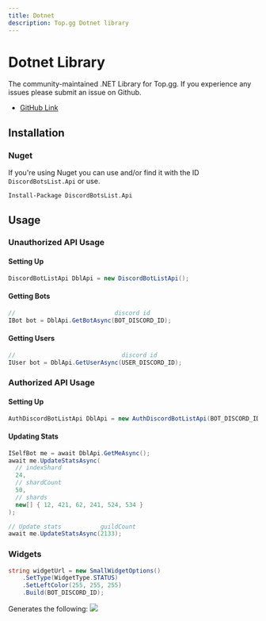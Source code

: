 ```yaml
---
title: Dotnet
description: Top.gg Dotnet library
---
```


# Dotnet Library

The community-maintained .NET Library for Top.gg. If you experience any issues please submit an issue on Github.

- [GitHub Link](https://github.com/top-gg/DBL-dotnet-Library)

## Installation

### Nuget

If you're using Nuget you can use and/or find it with the ID <code>DiscordBotsList.Api</code> or use.

```
Install-Package DiscordBotsList.Api
```

## Usage

### Unauthorized API Usage

#### Setting Up

```cs
DiscordBotListApi DblApi = new DiscordBotListApi();
```

#### Getting Bots

```cs
//                            discord id
IBot bot = DblApi.GetBotAsync(BOT_DISCORD_ID);
```

#### Getting Users

```cs
//                              discord id
IUser bot = DblApi.GetUserAsync(USER_DISCORD_ID);
```

### Authorized API Usage

#### Setting Up

```cs
AuthDiscordBotListApi DblApi = new AuthDiscordBotListApi(BOT_DISCORD_ID, YOUR_TOKEN);
```

#### Updating Stats

```cs
ISelfBot me = await DblApi.GetMeAsync();
await me.UpdateStatsAsync(
  // indexShard
  24,
  // shardCount
  50,
  // shards
  new[] { 12, 421, 62, 241, 524, 534 }
);

// Update stats           guildCount
await me.UpdateStatsAsync(2133);
```

### Widgets

```cs
string widgetUrl = new SmallWidgetOptions()
	.SetType(WidgetType.STATUS)
	.SetLeftColor(255, 255, 255)
	.Build(BOT_DISCORD_ID);
```

Generates the following:
![](https://camo.githubusercontent.com/32783ef6b26ffe1a732b96a63d5dfc63608ef8d9/68747470733a2f2f646973636f7264626f74732e6f72672f6170692f7769646765742f7374617475732f3136303130353939343231373538363638392e7376673f6c656674636f6c6f723d464646464646)
